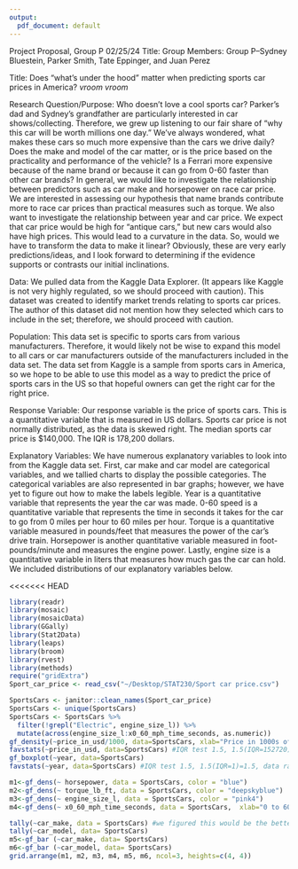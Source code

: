 ```yaml
---
output:
  pdf_document: default
---
```

Project Proposal, Group P 02/25/24 Title: Group Members: Group P–Sydney Bluestein, Parker Smith, Tate Eppinger, and Juan Perez

Title: Does "what's under the hood" matter when predicting sports car prices in America? *vroom vroom* 

Research Question/Purpose: Who doesn’t love a cool sports car? Parker’s dad and Sydney’s grandfather are particularly interested in car shows/collecting. Therefore, we grew up listening to our fair share of “why this car will be worth millions one day.” We’ve always wondered, what makes these cars so much more expensive than the cars we drive daily? Does the make and model of the car matter, or is the price based on the practicality and performance of the vehicle? Is a Ferrari more expensive because of the name brand or because it can go from 0-60 faster than other car brands? In general, we would like to investigate the relationship between predictors such as car make and horsepower on race car price. We are interested in assessing our hypothesis that name brands contribute more to race car prices than practical measures such as torque. We also want to investigate the relationship between year and car price. We expect that car price would be high for “antique cars,” but new cars would also have high prices. This would lead to a curvature in the data. So, would we have to transform the data to make it linear? Obviously, these are very early predictions/ideas, and I look forward to determining if the evidence supports or contrasts our initial inclinations.

Data: We pulled data from the Kaggle Data Explorer. (It appears like Kaggle is not very highly regulated, so we should proceed with caution). This dataset was created to identify market trends relating to sports car prices. The author of this dataset did not mention how they selected which cars to include in the set; therefore, we should proceed with caution.

Population: This data set is specific to sports cars from various manufacturers. Therefore, it would likely not be wise to expand this model to all cars or car manufacturers outside of the manufacturers included in the data set. The data set from Kaggle is a sample from sports cars in America, so we hope to be able to use this model as a way to predict the price of sports cars in the US so that hopeful owners can get the right car for the right price.

Response Variable: Our response variable is the price of sports cars. This is a quantitative variable that is measured in US dollars. Sports car price is not normally distributed, as the data is skewed right. The median sports car price is $140,000. The IQR is 178,200 dollars.

Explanatory Variables: We have numerous explanatory variables to look into from the Kaggle data set. First, car make and car model are categorical variables, and we tallied charts to display the possible categories. The categorical variables are also represented in bar graphs; however, we have yet to figure out how to make the labels legible. Year is a quantitative variable that represents the year the car was made. 0-60 speed is a quantitative variable that represents the time in seconds it takes for the car to go from 0 miles per hour to 60 miles per hour. Torque is a quantitative variable measured in pounds/feet that measures the power of the car’s drive train. Horsepower is another quantitative variable measured in foot-pounds/minute and measures the engine power. Lastly, engine size is a quantitative variable in liters that measures how much gas the car can hold. We included distributions of our explanatory variables below.

<<<<<<< HEAD
```r
library(readr)
library(mosaic)
library(mosaicData)
library(GGally)
library(Stat2Data)
library(leaps)
library(broom)
library(rvest)
library(methods)
require("gridExtra")
Sport_car_price <- read_csv("~/Desktop/STAT230/Sport car price.csv")
```

```r
SportsCars <- janitor::clean_names(Sport_car_price)
SportsCars <- unique(SportsCars)
SportsCars <- SportsCars %>% 
  filter(!grepl("Electric", engine_size_l)) %>% 
  mutate(across(engine_size_l:x0_60_mph_time_seconds, as.numeric))
gf_density(~price_in_usd/1000, data=SportsCars, xlab="Price in 1000s of USD") #specify 1000s, response variable
favstats(~price_in_usd, data=SportsCars) #IQR test 1.5, 1.5(IQR=152720)=229080, data range from $298980 to $451700 if we use the IQR to determine outliers
gf_boxplot(~year, data=SportsCars)
favstats(~year, data=SportsCars) #IQR test 1.5, 1.5(IQR=1)=1.5, data range from 2019 to 2023
```

```r
m1<-gf_dens(~ horsepower, data = SportsCars, color = "blue")        
m2<-gf_dens(~ torque_lb_ft, data = SportsCars, color = "deepskyblue")
m3<-gf_dens(~ engine_size_l, data = SportsCars, color = "pink4")
m4<-gf_dens(~ x0_60_mph_time_seconds, data = SportsCars,  xlab="0 to 60mph time in seconds", color = "purple")
```


```r
tally(~car_make, data = SportsCars) #we figured this would be the better than a pie chart, likely to throw out makes that are singular 
tally(~car_model, data= SportsCars)
m5<-gf_bar (~car_make, data= SportsCars)
m6<-gf_bar (~car_model, data= SportsCars)
grid.arrange(m1, m2, m3, m4, m5, m6, ncol=3, heights=c(4, 4))

```
